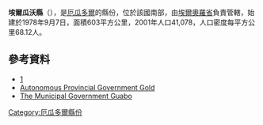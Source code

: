 '''埃爾瓜沃縣'''（{{lang-es|Cantón El Guabo}}），是[[厄瓜多爾|厄瓜多爾]]的縣份，位於該國南部，由[[埃爾奧羅省|埃爾奧羅省]]負責管轄，始建於1978年9月7日，面積603平方公里，2001年人口41,078，人口密度每平方公里68.12人。

==參考資料==
* [http://www.ecuadorencifras.gob.ec/resultados/]{{Wayback|url=http://www.ecuadorencifras.gob.ec/resultados/ |date=20170724030253 }}
* [http://www.eloro.gob.ec/ Autonomous Provincial Government Gold] {{Wayback|url=http://www.eloro.gob.ec/ |date=20201113132437 }}
* [https://web.archive.org/web/20111127191109/http://www.elguabo.gob.ec/page.php?105 The Municipal Government Guabo]

{{厄瓜多爾縣份}}

[[Category:厄瓜多爾縣份|Category:厄瓜多爾縣份]]


{{Ecuador-geo-stub}}